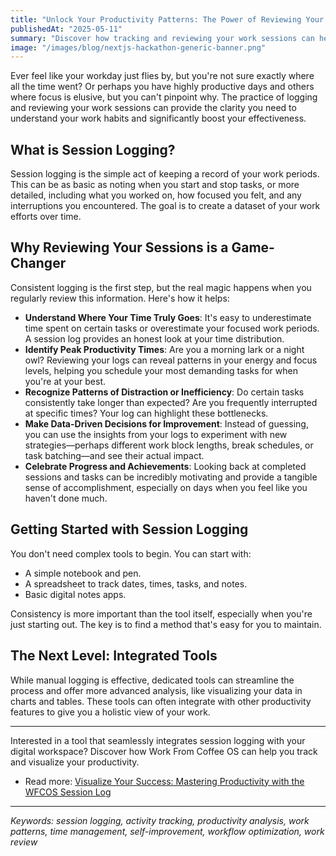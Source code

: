 ```yaml
---
title: "Unlock Your Productivity Patterns: The Power of Reviewing Your Work Sessions"
publishedAt: "2025-05-11"
summary: "Discover how tracking and reviewing your work sessions can help you understand your habits, identify peak productivity times, and make data-driven improvements to your workflow."
image: "/images/blog/nextjs-hackathon-generic-banner.png"
---
```


Ever feel like your workday just flies by, but you're not sure exactly where all the time went? Or perhaps you have highly productive days and others where focus is elusive, but you can't pinpoint why. The practice of logging and reviewing your work sessions can provide the clarity you need to understand your work habits and significantly boost your effectiveness.

## What is Session Logging?

Session logging is the simple act of keeping a record of your work periods. This can be as basic as noting when you start and stop tasks, or more detailed, including what you worked on, how focused you felt, and any interruptions you encountered. The goal is to create a dataset of your work efforts over time.

## Why Reviewing Your Sessions is a Game-Changer

Consistent logging is the first step, but the real magic happens when you regularly review this information. Here's how it helps:

- **Understand Where Your Time Truly Goes**: It's easy to underestimate time spent on certain tasks or overestimate your focused work periods. A session log provides an honest look at your time distribution.
- **Identify Peak Productivity Times**: Are you a morning lark or a night owl? Reviewing your logs can reveal patterns in your energy and focus levels, helping you schedule your most demanding tasks for when you're at your best.
- **Recognize Patterns of Distraction or Inefficiency**: Do certain tasks consistently take longer than expected? Are you frequently interrupted at specific times? Your log can highlight these bottlenecks.
- **Make Data-Driven Decisions for Improvement**: Instead of guessing, you can use the insights from your logs to experiment with new strategies—perhaps different work block lengths, break schedules, or task batching—and see their actual impact.
- **Celebrate Progress and Achievements**: Looking back at completed sessions and tasks can be incredibly motivating and provide a tangible sense of accomplishment, especially on days when you feel like you haven't done much.

## Getting Started with Session Logging

You don't need complex tools to begin. You can start with:

- A simple notebook and pen.
- A spreadsheet to track dates, times, tasks, and notes.
- Basic digital notes apps.

Consistency is more important than the tool itself, especially when you're just starting out. The key is to find a method that's easy for you to maintain.

## The Next Level: Integrated Tools

While manual logging is effective, dedicated tools can streamline the process and offer more advanced analysis, like visualizing your data in charts and tables. These tools can often integrate with other productivity features to give you a holistic view of your work.

---

Interested in a tool that seamlessly integrates session logging with your digital workspace? Discover how Work From Coffee OS can help you track and visualize your productivity.

- Read more: [Visualize Your Success: Mastering Productivity with the WFCOS Session Log](/blog/wfcos-session-log-visualize-productivity)

---

_Keywords: session logging, activity tracking, productivity analysis, work patterns, time management, self-improvement, workflow optimization, work review_
